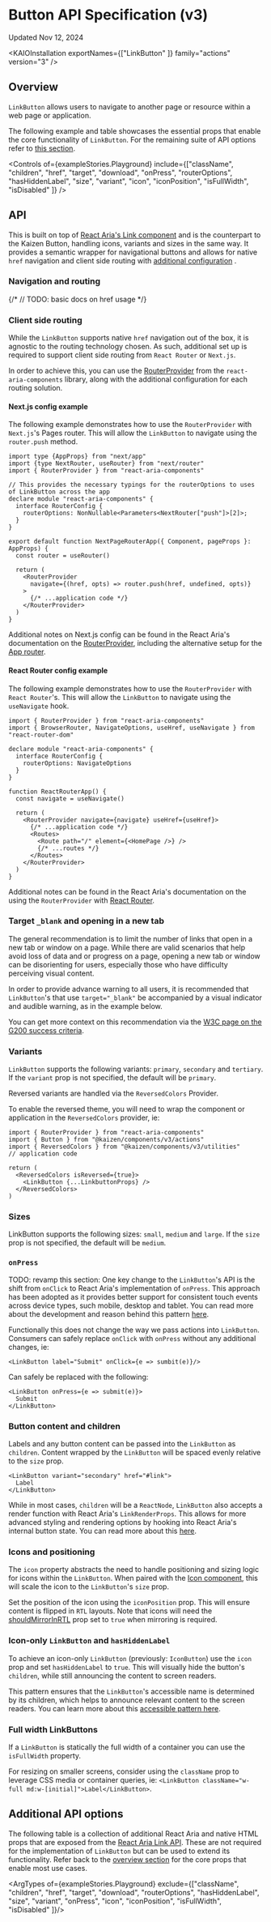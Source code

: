 
<Meta title="Actions/LinkButton/LinkButton (v3)/API Specification" />

# Button API Specification (v3)

Updated Nov 12, 2024

<ResourceLinks
  sourceCode="https://github.com/cultureamp/kaizen-design-system/tree/main/packages/components/src/__actions__/LinkButton/v3"
  figma="https://www.figma.com/design/eZKEE5kXbEMY3lx84oz8iN/branch/sPhYSlgPScLOAOYfAbkaI5/%F0%9F%92%9C-Heart-UI-Kit?node-id=1929-17364&node-type=canvas&m=dev"
  designGuidelines="/?path=/docs/actions-linkbutton-linkbutton-v3-usage-guidelines--docs"
/>

<KAIOInstallation exportNames={["LinkButton" ]} family="actions" version="3" />

## Overview

`LinkButton` allows users to navigate to another page or resource within a web page or application.

The following example and table showcases the essential props that enable the core functionality of `LinkButton`. For the remaining suite of API options refer to [this section](#additional-api-options).

<Canvas of={exampleStories.Playground} />

<Controls of={exampleStories.Playground} include={["className", "children", "href", "target", "download", "onPress", "routerOptions", "hasHiddenLabel",  "size", "variant", "icon", "iconPosition", "isFullWidth", "isDisabled" ]} />

## API

This is built on top of [React Aria's Link component](https://react-spectrum.adobe.com/react-aria/Link.html) and is the counterpart to the <LinkTo pageId="actions-button-button-v3-api-specification--docs">Kaizen Button</LinkTo>, handling icons, variants and sizes in the same way. It provides a semantic wrapper for navigational buttons and allows for native `href` navigation and client side routing with [additional configuration](#client-side-routing) .

### Navigation and routing

{/* // TODO: basic docs on href usage */}


### Client side routing

While the `LinkButton` supports native `href` navigation out of the box, it is agnostic to the routing technology chosen. As such, additional set up is required to support client side routing from `React Router` or `Next.js`.

In order to achieve this, you can use the [RouterProvider](https://react-spectrum.adobe.com/react-aria/routing.html#routerprovider) from the `react-aria-components` library, along with the additional configuration for each routing solution.

#### Next.js config example

The following example demonstrates how to use the `RouterProvider` with `Next.js`'s Pages router. This will allow the `LinkButton` to navigate using the `router.push` method.

```tsx
import type {AppProps} from "next/app"
import {type NextRouter, useRouter} from "next/router"
import { RouterProvider } from "react-aria-components"

// This provides the necessary typings for the routerOptions to uses of LinkButton across the app
declare module "react-aria-components" {
  interface RouterConfig {
    routerOptions: NonNullable<Parameters<NextRouter["push"]>[2]>;
  }
}

export default function NextPageRouterApp({ Component, pageProps }: AppProps) {
  const router = useRouter()

  return (
    <RouterProvider
      navigate={(href, opts) => router.push(href, undefined, opts)}
    >
      {/* ...application code */}
    </RouterProvider>
  )
}
```

Additional notes on Next.js config can be found in the React Aria's documentation on the [RouterProvider](https://react-spectrum.adobe.com/react-aria/routing.html#routerprovider), including the alternative setup for the [App router](https://react-spectrum.adobe.com/react-aria/routing.html##app-router).

#### React Router config example
The following example demonstrates how to use the `RouterProvider` with `React Router`'s. This will allow the `LinkButton` to navigate using the `useNavigate` hook.

```tsx
import { RouterProvider } from "react-aria-components"
import { BrowserRouter, NavigateOptions, useHref, useNavigate } from "react-router-dom"

declare module "react-aria-components" {
  interface RouterConfig {
    routerOptions: NavigateOptions
  }
}

function ReactRouterApp() {
  const navigate = useNavigate()

  return (
    <RouterProvider navigate={navigate} useHref={useHref}>
      {/* ...application code */}
      <Routes>
        <Route path="/" element={<HomePage />} />
        {/* ...routes */}
      </Routes>
    </RouterProvider>
  )
}
```

Additional notes can be found in the React Aria's documentation on the using the `RouterProvider` with [React Router](https://react-spectrum.adobe.com/react-aria/routing.html#react-router).

### Target `_blank` and opening in a new tab

The general recommendation is to limit the number of links that open in a new tab or window on a page. While there are valid scenarios that help avoid loss of data and or progress on a page, opening a new tab or window can be disorienting for users, especially those who have difficulty perceiving visual content.

In order to provide advance warning to all users, it is recommended that `LinkButton`'s that use `target="_blank"` be accompanied by a visual indicator and audible warning, as in the example below.

<Canvas of={exampleStories.LinkButtonOpensInNewTab} />

You can get more context on this recommendation via the [W3C page on the G200 success criteria](https://www.w3.org/TR/WCAG20-TECHS/G200.html).

### Variants

`LinkButton` supports the following variants: `primary`, `secondary` and `tertiary`. If the `variant` prop is not specified, the default will be `primary`.

<Canvas of={exampleStories.LinkButtonVariants} />

Reversed variants are handled via the `ReversedColors` Provider.

<DocsStory of={exampleStories.LinkButtonVariantsReversed} expanded={false} />

To enable the reversed theme, you will need to wrap the component or application in the `ReversedColors` provider, ie:

```tsx
import { RouterProvider } from "react-aria-components"
import { Button } from "@kaizen/components/v3/actions"
import { ReversedColors } from "@kaizen/components/v3/utilities"
// application code

return (
  <ReversedColors isReversed={true}>
    <LinkButton {...LinkbuttonProps} />
  </ReversedColors>
)
```

### Sizes

LinkButton supports the following sizes: `small`, `medium` and `large`. If the `size` prop is not specified, the default will be `medium`.

<Canvas of={exampleStories.LinkButtonSizes} />

### `onPress`

TODO: revamp this section: One key change to the `LinkButton`&apos;s API is the shift from `onClick` to React Aria's implementation of `onPress`. This approach has been adopted as it provides better support for consistent touch events across device types, such mobile, desktop and tablet. You can read more about the development and reason behind this pattern [here](https://react-spectrum.adobe.com/blog/building-a-button-part-1.html#touch-interactions).

Functionally this does not change the way we pass actions into `LinkButton`. Consumers can safely replace `onClick` with `onPress` without any additional changes, ie:

```tsx
<LinkButton label="Submit" onClick={e => sumbit(e)}/>
```

Can safely be replaced with the following:

```tsx
<LinkButton onPress={e => submit(e)}>
  Submit
</LinkButton>
```


### Button content and children

Labels and any button content can be passed into the `LinkButton` as `children`. Content wrapped by the `LinkButton` will be spaced evenly relative to the `size` prop.

```tsx
<LinkButton variant="secondary" href="#link">
  Label
</LinkButton>
```

While in most cases, `children` will be a `ReactNode`, `LinkButton` also accepts a render function with React Aria's `LinkRenderProps`. This allows for more advanced styling and rendering options by hooking into React Aria's internal button state. You can read more about this [here](https://react-spectrum.adobe.com/react-aria/Link.html#styling).

### Icons and positioning

The `icon` property abstracts the need to handle positioning and sizing logic for icons within the `LinkButton`. When paired with the [Icon component](/docs/illustrations-icon-icon-future-api-specification--docs), this will scale the icon to the `LinkButton`'s `size` prop.

<Canvas of={exampleStories.LinkButtonWithIconStart} />

Set the position of the icon using the `iconPosition` prop. This will ensure content is flipped in `RTL` layouts. Note that icons will need the [shouldMirrorInRTL](/docs/illustrations-icon-icon-future-api-specification--docs#mirror-in-rtl) prop set to `true` when mirroring is required.

<Canvas of={exampleStories.LinkButtonWithIconEnd} />


### Icon-only `LinkButton` and `hasHiddenLabel`

To achieve an icon-only `LinkButton` (previously: `IconButton`) use the `icon` prop and set `hasHiddenLabel` to `true`. This will visually hide the button's `children`, while still announcing the content to screen readers.

<Canvas of={exampleStories.IconLinkButton} />

This pattern ensures that the `LinkButton`'s accessible name is determined by its children, which helps to announce relevant content to the screen readers. You can learn more about this [accessible pattern here](https://cultureamp.atlassian.net/wiki/spaces/PA/pages/3833331831/Accessible+button+and+link+labels).


### Full width LinkButtons

If a `LinkButton` is statically the full width of a container you can use the `isFullWidth` property.

<Canvas of={exampleStories.LinkButtonFullWidth} />

For resizing on smaller screens, consider using the `className` prop to leverage CSS media or container queries, ie: `<LinkButton className="w-full md:w-[initial]">Label</LinkButton>`.

## Additional API options

The following table is a collection of additional React Aria and native HTML props that are exposed from the [React Aria Link API](https://react-spectrum.adobe.com/react-aria/Link.html). These are not required for the implementation of `LinkButton` but can be used to extend its functionality. Refer back to the [overview section](#overview) for the core props that enable most use cases.

<ArgTypes of={exampleStories.Playground} exclude={["className", "children", "href", "target", "download", "routerOptions", "hasHiddenLabel",  "size", "variant", "onPress", "icon", "iconPosition", "isFullWidth", "isDisabled" ]}/>

